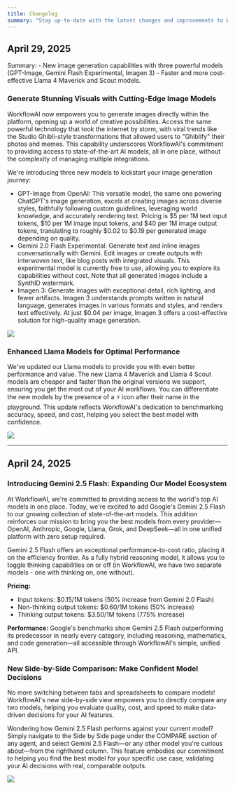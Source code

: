 ```yaml
---
title: Changelog
summary: "Stay up-to-date with the latest changes and improvements to WorkflowAI. Our changelog provides a running list of new features, bug fixes, and performance enhancements."
---
```


## April 29, 2025

<Callout type="info">
  Summary:
  - New image generation capabilities with three powerful models (GPT-Image, Gemini Flash Experimental, Imagen 3)
  - Faster and more cost-effective Llama 4 Maverick and Scout models.
</Callout>

### Generate Stunning Visuals with Cutting-Edge Image Models

WorkflowAI now empowers you to generate images directly within the platform, opening up a world of creative possibilities. Access the same powerful technology that took the internet by storm, with viral trends like the Studio Ghibli-style transformations that allowed users to "Ghiblify" their photos and memes. This capability underscores WorkflowAI's commitment to providing access to state-of-the-art AI models, all in one place, without the complexity of managing multiple integrations. 

We're introducing three new models to kickstart your image generation journey:

- GPT-Image from OpenAI: This versatile model, the same one powering ChatGPT's image generation, excels at creating images across diverse styles, faithfully following custom guidelines, leveraging world knowledge, and accurately rendering text. Pricing is $5 per 1M text input tokens, $10 per 1M image input tokens, and $40 per 1M image output tokens, translating to roughly $0.02 to $0.19 per generated image depending on quality.
- Gemini 2.0 Flash Experimental: Generate text and inline images conversationally with Gemini. Edit images or create outputs with interwoven text, like blog posts with integrated visuals. This experimental model is currently free to use, allowing you to explore its capabilities without cost. Note that all generated images include a SynthID watermark.
- Imagen 3: Generate images with exceptional detail, rich lighting, and fewer artifacts. Imagen 3 understands prompts written in natural language, generates images in various formats and styles, and renders text effectively. At just $0.04 per image, Imagen 3 offers a cost-effective solution for high-quality image generation.

![](/images/release-notes/image-side-by-side.png)

### Enhanced Llama Models for Optimal Performance

We've updated our Llama models to provide you with even better performance and value. The new Llama 4 Maverick and Llama 4 Scout models are cheaper and faster than the original versions we support, ensuring you get the most out of your AI workflows. You can differentiate the new models by the presence of a ⚡️ icon after their name in the playground. This update reflects WorkflowAI's dedication to benchmarking accuracy, speed, and cost, helping you select the best model with confidence. 

![](/images/release-notes/llama-side-by-side.png)

---
## April 24, 2025

### Introducing Gemini 2.5 Flash: Expanding Our Model Ecosystem

At WorkflowAI, we're committed to providing access to the world's top AI models in one place. Today, we're excited to add Google's Gemini 2.5 Flash to our growing collection of state-of-the-art models. This addition reinforces our mission to bring you the best models from every provider—OpenAI, Anthropic, Google, Llama, Grok, and DeepSeek—all in one unified platform with zero setup required.

Gemini 2.5 Flash offers an exceptional performance-to-cost ratio, placing it on the efficiency frontier. As a fully hybrid reasoning model, it allows you to toggle thinking capabilities on or off (in WorkflowAI, we have two separate models - one with thinking on, one without).

**Pricing:**
* Input tokens: $0.15/1M tokens (50% increase from Gemini 2.0 Flash)
* Non-thinking output tokens: $0.60/1M tokens (50% increase)
* Thinking output tokens: $3.50/1M tokens (775% increase)

**Performance:**
Google's benchmarks show Gemini 2.5 Flash outperforming its predecessor in nearly every category, including reasoning, mathematics, and code generation—all accessible through WorkflowAI's simple, unified API.

### New Side-by-Side Comparison: Make Confident Model Decisions

No more switching between tabs and spreadsheets to compare models! WorkflowAI's new side-by-side view empowers you to directly compare any two models, helping you evaluate quality, cost, and speed to make data-driven decisions for your AI features.

Wondering how Gemini 2.5 Flash performs against your current model? Simply navigate to the Side by Side page under the COMPARE section of any agent, and select Gemini 2.5 Flash—or any other model you're curious about—from the righthand column. This feature embodies our commitment to helping you find the best model for your specific use case, validating your AI decisions with real, comparable outputs.

![](/images/release-notes/sidebyside.png)